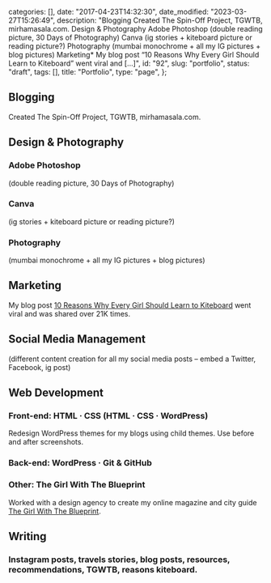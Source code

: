 
  categories: [],
  date: "2017-04-23T14:32:30",
  date_modified: "2023-03-27T15:26:49",
  description:
    "Blogging Created The Spin-Off Project, TGWTB, mirhamasala.com. Design & Photography Adobe Photoshop (double reading picture, 30 Days of Photography) Canva (ig stories + kiteboard picture or reading picture?) Photography (mumbai monochrome + all my IG pictures + blog pictures) Marketing* My blog post “10 Reasons Why Every Girl Should Learn to Kiteboard” went viral and […]",
  id: "92",
  slug: "portfolio",
  status: "draft",
  tags: [],
  title: "Portfolio",
  type: "page",
};


## Blogging

Created The Spin-Off Project, TGWTB, mirhamasala.com.

## Design & Photography

### Adobe Photoshop

(double reading picture, 30 Days of Photography)

### Canva

(ig stories + kiteboard picture or reading picture?)

### Photography

(mumbai monochrome + all my IG pictures + blog pictures)

## Marketing

My blog post [10 Reasons Why Every Girl Should Learn to Kiteboard](/tsop/posts/10-reasons-why-every-girl-should-learn-to-kiteboard/) went viral and was shared over 21K times.

## Social Media Management

(different content creation for all my social media posts – embed a Twitter, Facebook, ig post)

## Web Development

### Front-end: HTML · CSS (HTML · CSS · WordPress)

Redesign WordPress themes for my blogs using child themes. Use before and after screenshots.

### Back-end: WordPress · Git & GitHub

### Other: The Girl With The Blueprint

Worked with a design agency to create my online magazine and city guide [The Girl With The Blueprint](http://www.thegirlwiththeblueprint.com).

## Writing

### Instagram posts, travels stories, blog posts, resources, recommendations, TGWTB, reasons kiteboard.
